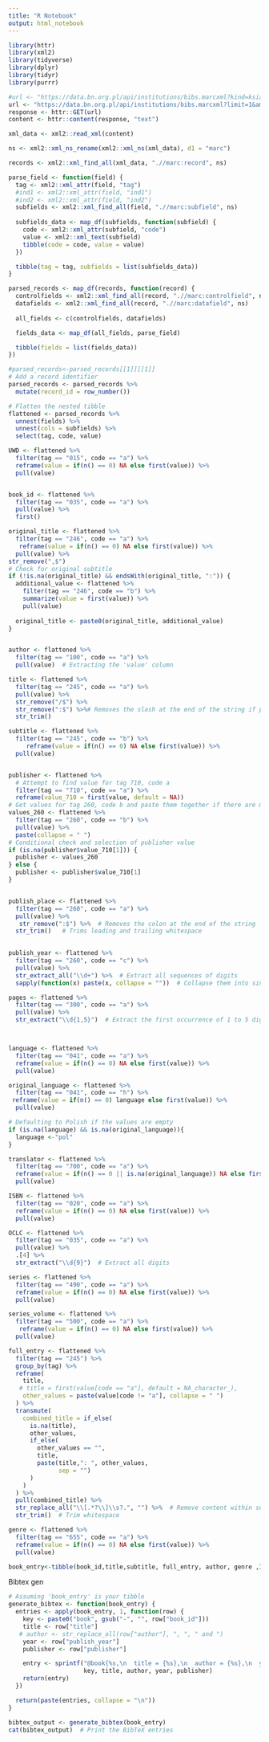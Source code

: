 ```yaml
---
title: "R Notebook"
output: html_notebook
---
```


```r
library(httr)
library(xml2)
library(tidyverse)
library(dplyr)
library(tidyr)
library(purrr)

```

```r
#url <- "https://data.bn.org.pl/api/institutions/bibs.marcxml?kind=książka&amp;title=Narodziny+Fundacji"
url <- "https://data.bn.org.pl/api/institutions/bibs.marcxml?limit=1&amp;title=Ubik"
response <- httr::GET(url)
content <- httr::content(response, "text")
```

```r
xml_data <- xml2::read_xml(content)

ns <- xml2::xml_ns_rename(xml2::xml_ns(xml_data), d1 = "marc")

records <- xml2::xml_find_all(xml_data, ".//marc:record", ns)
```

```r
parse_field <- function(field) {
  tag <- xml2::xml_attr(field, "tag")
  #ind1 <- xml2::xml_attr(field, "ind1")
  #ind2 <- xml2::xml_attr(field, "ind2")
  subfields <- xml2::xml_find_all(field, ".//marc:subfield", ns)
  
  subfields_data <- map_df(subfields, function(subfield) {
    code <- xml2::xml_attr(subfield, "code")
    value <- xml2::xml_text(subfield)
    tibble(code = code, value = value)
  })

  tibble(tag = tag, subfields = list(subfields_data))
}

parsed_records <- map_df(records, function(record) {
  controlfields <- xml2::xml_find_all(record, ".//marc:controlfield", ns)
  datafields <- xml2::xml_find_all(record, ".//marc:datafield", ns)
  
  all_fields <- c(controlfields, datafields)

  fields_data <- map_df(all_fields, parse_field)

  tibble(fields = list(fields_data))
})
```

```r
#parsed_records<-parsed_records[[1]][[1]]
# Add a record identifier
parsed_records <- parsed_records %>%
  mutate(record_id = row_number())

# Flatten the nested tibble
flattened <- parsed_records %>%
  unnest(fields) %>%
  unnest(cols = subfields) %>%
  select(tag, code, value)
```

```r
UWD <- flattened %>%
  filter(tag == "015", code == "a") %>%
  reframe(value = if(n() == 0) NA else first(value)) %>%
  pull(value)


book_id <- flattened %>%
  filter(tag == "035", code == "a") %>%
  pull(value) %>%
  first()

original_title <- flattened %>%
  filter(tag == "246", code == "a") %>%
   reframe(value = if(n() == 0) NA else first(value)) %>%
  pull(value) %>%
str_remove(",$")
# Check for original subtitle
if (!is.na(original_title) && endsWith(original_title, ":")) {
  additional_value <- flattened %>%
    filter(tag == "246", code == "b") %>%
    summarize(value = first(value)) %>%
    pull(value)
  
  original_title <- paste0(original_title, additional_value)
}


author <- flattened %>%
  filter(tag == "100", code == "a") %>%
  pull(value)  # Extracting the 'value' column

title <- flattened %>%
  filter(tag == "245", code == "a") %>%
  pull(value) %>%
  str_remove("/$") %>%
  str_remove(":$") %>%# Removes the slash at the end of the string if present 
  str_trim() 

subtitle <- flattened %>%
  filter(tag == "245", code == "b") %>%
     reframe(value = if(n() == 0) NA else first(value)) %>%
  pull(value)


publisher <- flattened %>%
  # Attempt to find value for tag 710, code a
  filter(tag == "710", code == "a") %>%
  reframe(value_710 = first(value, default = NA))
# Get values for tag 260, code b and paste them together if there are multiple
values_260 <- flattened %>%
  filter(tag == "260", code == "b") %>%
  pull(value) %>%
  paste(collapse = " ")
# Conditional check and selection of publisher value
if (is.na(publisher$value_710[1])) {
  publisher <- values_260
} else {
  publisher <- publisher$value_710[1]
}


publish_place <- flattened %>%
  filter(tag == "260", code == "a") %>%
  pull(value) %>%
   str_remove(":$") %>%  # Removes the colon at the end of the string
  str_trim()   # Trims leading and trailing whitespace
  

publish_year <- flattened %>%
  filter(tag == "260", code == "c") %>%
  pull(value) %>%
  str_extract_all("\\d+") %>%  # Extract all sequences of digits
  sapply(function(x) paste(x, collapse = ""))  # Collapse them into single strings

pages <- flattened %>%
  filter(tag == "300", code == "a") %>%
  pull(value) %>%
  str_extract("\\d{1,5}")  # Extract the first occurrence of 1 to 5 digits



language <- flattened %>%
  filter(tag == "041", code == "a") %>%
  reframe(value = if(n() == 0) NA else first(value)) %>%
  pull(value)

original_language <- flattened %>%
  filter(tag == "041", code == "h") %>%
 reframe(value = if(n() == 0) language else first(value)) %>%
  pull(value)

# Defaulting to Polish if the values are empty
if (is.na(language) && is.na(original_language)){
  language <-"pol"
}

translator <- flattened %>%
  filter(tag == "700", code == "a") %>%
  reframe(value = if(n() == 0 || is.na(original_language)) NA else first(value)) %>%
  pull(value)

ISBN <- flattened %>%
  filter(tag == "020", code == "a") %>%
  reframe(value = if(n() == 0) NA else first(value)) %>%
  pull(value)

OCLC <- flattened %>%
  filter(tag == "035", code == "a") %>%
  pull(value) %>%
  .[4] %>%
  str_extract("\\d{9}")  # Extract all digits

series <- flattened %>%
  filter(tag == "490", code == "a") %>%
  reframe(value = if(n() == 0) NA else first(value)) %>%
  pull(value)

series_volume <- flattened %>%
  filter(tag == "500", code == "a") %>%
   reframe(value = if(n() == 0) NA else first(value)) %>%
  pull(value)

full_entry <- flattened %>%
  filter(tag == "245") %>%
  group_by(tag) %>%
  reframe(
    title,
   # title = first(value[code == "a"], default = NA_character_),
    other_values = paste(value[code != "a"], collapse = " ")
  ) %>%
  transmute(
    combined_title = if_else(
      is.na(title), 
      other_values, 
      if_else(
        other_values == "", 
        title, 
        paste(title,": ", other_values, 
              sep = "")
      )
    )
  ) %>%
  pull(combined_title) %>%
  str_replace_all("\\[.*?\\]\\s?.", "") %>%  # Remove content within square brackets and the first character after
  str_trim()  # Trim whitespace

genre <- flattened %>%
  filter(tag == "655", code == "a") %>%
  reframe(value = if(n() == 0) NA else first(value)) %>%
  pull(value)
```

```r
book_entry<-tibble(book_id,title,subtitle, full_entry, author, genre ,ISBN,OCLC,publisher, publish_place,publish_year, pages, language, original_language, original_title, translator)
```

Bibtex gen

```r

# Assuming 'book_entry' is your tibble
generate_bibtex <- function(book_entry) {
  entries <- apply(book_entry, 1, function(row) {
    key <- paste0("book", gsub("-", "", row["book_id"]))
    title <- row["title"]
   # author <- str_replace_all(row["author"], ", ", " and ")
    year <- row["publish_year"]
    publisher <- row["publisher"]

    entry <- sprintf("@book{%s,\n  title = {%s},\n  author = {%s},\n  year = {%s},\n  publisher = {%s}\n}\n",
                     key, title, author, year, publisher)
    return(entry)
  })

  return(paste(entries, collapse = "\n"))
}

bibtex_output <- generate_bibtex(book_entry)
cat(bibtex_output)  # Print the BibTeX entries

```
